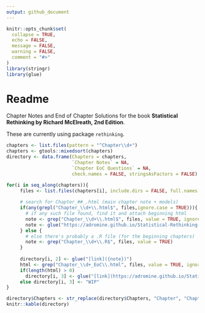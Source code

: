 ```yaml
---
output: github_document
---
```


<!-- README.md is generated from README.Rmd. Please edit that file -->

```r
knitr::opts_chunk$set(
  collapse = TRUE,
  echo = FALSE, 
  message = FALSE, 
  warning = FALSE,
  comment = "#>"
)
library(stringr)
library(glue)
```

# Readme

Chapter Notes and End of Chapter Solutions for the book **Statistical Rethinking by Richard McElreath, 2nd Edition**. 

These are currently using package `rethinking`. 


```r
chapters <- list.files(pattern = "^Chapter\\d+")
chapters <- gtools::mixedsort(chapters)
directory <- data.frame(Chapters = chapters, 
                        `Chapter Notes` = NA, 
                        `Chapter EoC Questions` = NA, 
                        check.names = FALSE, stringsAsFactors = FALSE)

for(i in seq_along(chapters)){
     files <- list.files(chapters[i], include.dirs = FALSE, full.names = TRUE)
     
     # search for Chapter_##_.html (main chapter note + models)
     if(any(grepl("Chapter_\\d+\\.html$", files,ignore.case = TRUE))){
       # if any such file found, find it and attach beginning html
       note <- grep("Chapter_\\d+\\.html$", files, value = TRUE, ignore.case = TRUE)
       note <- glue("https://adromine.github.io/Statistical-Rethinking-Code/{note}")
     } else {
       # else there's probably a .R file (for the beginning chapters)
       note <- grep("Chapter_\\d+\\.R$", files, value = TRUE)
     }
     
     directory[i, 2] <- glue("[link]({note})")
     html <- grep("Chapter_\\d+_EoC\\.html", files, value = TRUE, ignore.case = TRUE)
     if(length(html) > 0)
       directory[i, 3] <- glue("[link](https://adromine.github.io/Statistical-Rethinking-Code/{html})")
     else directory[i, 3] <- "WIP"
}

directory$Chapters <- str_replace(directory$Chapters, "Chapter", "Chapter ")
knitr::kable(directory)
```

